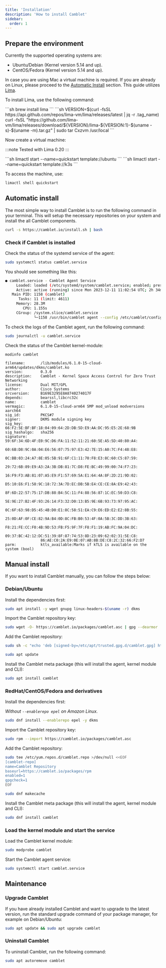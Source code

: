 ```yaml
---
title: 'Installation'
description: 'How to install Camblet'
sidebar:
  order: 1
---
```



## Prepare the environment

Currently the supported operating systems are:

- Ubuntu/Debian (Kernel version 5.14 and up).
- CentOS/Fedora (Kernel version 5.14 and up).

In case you are using Mac a virtual machine is required.
If you are already on Linux, please proceed to the [Automatic Install](#automatic-install) section.
This guide utilizes [Lima](https://lima-vm.io).

To install Lima, use the following command:

<Tabs>
    <TabItem label="macos">
    ```sh
    brew install lima
    ```
    </TabItem>
    <TabItem label="linux">
     ```sh
     VERSION=$(curl -fsSL https://api.github.com/repos/lima-vm/lima/releases/latest | jq -r .tag_name)
     curl -fsSL "https://github.com/lima-vm/lima/releases/download/${VERSION}/lima-${VERSION:1}-$(uname -s)-$(uname -m).tar.gz" | sudo tar Cxzvm /usr/local
     ```
     </TabItem>
</Tabs>

Now create a virtual machine:

:::note
Tested with Lima 0.20
:::

<Tabs>
    <TabItem label="ubuntu">
    ```sh
    limactl start --name=quickstart template://ubuntu
    ```
    </TabItem>
    <TabItem label="k3s">
    ```sh
    limactl start --name=quickstart template://k3s
    ```
     </TabItem>
</Tabs>

To access the machine, use:

```sh
limactl shell quickstart
```

## Automatic install

The most simple way to install Camblet is to run the following command in your terminal.
This will setup the necessary repositories on your system and install the all Camblet components.

```sh
curl -s https://camblet.io/install.sh | bash 
```

### Check if Camblet is installed

Check the status of the systemd service of the agent:

```sh
sudo systemctl status camblet.service
```

You should see something like this:

```sh
● camblet.service - Camblet Agent Service
     Loaded: loaded (/etc/systemd/system/camblet.service; enabled; preset: enabled)
     Active: active (running) since Mon 2023-12-11 11:02:54 UTC; 2h 34min ago
   Main PID: 1158 (camblet)
      Tasks: 11 (limit: 4611)
     Memory: 28.3M
        CPU: 1.155s
     CGroup: /system.slice/camblet.service
             └─1158 /usr/bin/camblet agent --config /etc/camblet/config.yaml --rules-path /etc/camblet/rules/ --sd-path /etc/camblet/services/
```

To check the logs of the Camblet agent, run the following command:

```sh
sudo journalctl -u camblet.service
```

Check the status of the Camblet kernel-module:

```sh
modinfo camblet
```
```
filename:       /lib/modules/6.1.0-15-cloud-arm64/updates/dkms/camblet.ko
version:        0.3.0
description:    Camblet - Kernel Space Access Control for Zero Trust Networking
license:        Dual MIT/GPL
author:         Cisco Systems
srcversion:     B169E3295E8A8740274017F
depends:        bearssl,libcrc32c
name:           camblet
vermagic:       6.1.0-15-cloud-arm64 SMP mod_unload modversions aarch64
sig_id:         PKCS#7
signer:         DKMS module signing key
sig_key:        66:F2:5E:BF:BF:18:04:09:64:2D:DB:5D:E9:AA:DC:95:E5:2E:68:9B
sig_hashalgo:   sha256
signature:      59:6F:34:6D:4F:E0:9C:D6:FA:11:52:11:21:60:5E:A5:5D:40:80:A4:
                60:6B:D8:9C:0A:04:E6:56:07:75:97:E3:42:7E:15:A0:7C:F4:48:E8:
                0C:BB:03:24:A7:8E:05:5B:91:6F:C1:11:70:F8:E3:8C:60:C5:87:59:
                29:72:6B:89:E9:A3:2A:3B:DB:81:7C:D8:FE:BC:49:99:00:74:F7:23:
                16:F9:F3:AB:81:07:A5:E9:F1:57:69:5A:E1:64:4A:8F:2D:21:9D:02:
                D5:10:E6:F1:58:9C:18:72:3A:7D:EC:DB:5B:E4:CE:CE:8A:E9:42:43:
                8F:6D:22:57:75:17:DB:88:B4:5C:11:F4:88:56:87:1C:EC:50:D3:C8:
                5E:9E:27:B2:4F:93:26:14:F3:32:D0:13:B5:9E:6B:93:73:97:95:AC:
                0C:6F:63:98:D5:45:4B:D0:E1:8C:58:51:EA:C9:E6:ED:E2:E2:8B:55:
                25:0D:AF:0F:CE:82:9A:B4:0D:8C:FB:B0:53:4F:0A:5B:3C:DD:3B:63:
                F8:21:FE:CC:F0:4B:9D:53:FB:F5:9F:7F:F8:F1:19:AB:FC:9A:04:DC:
                09:37:BC:42:12:DC:51:39:8F:87:74:53:8D:23:09:62:02:31:5E:C8:
                86:AE:C0:2A:E9:0E:07:AB:8B:DE:C8:2C:32:66:F2:D7
parm:           ktls_available:Marks if kTLS is available on the system (bool)
```

## Manual install

If you want to install Camblet manually, you can follow the steps below:

### Debian/Ubuntu

Install the dependencies first:

```sh
sudo apt install -y wget gnupg linux-headers-$(uname -r) dkms
```

Import the Camblet repository key:

```sh
sudo wget -O- https://camblet.io/packages/camblet.asc | gpg --dearmor | sudo tee /etc/apt/trusted.gpg.d/camblet.gpg >/dev/null
```

Add the Camblet repository:

```sh
sudo sh -c "echo 'deb [signed-by=/etc/apt/trusted.gpg.d/camblet.gpg] https://camblet.io/packages/deb stable main' > /etc/apt/sources.list.d/camblet.list"

sudo apt update
```

Install the Camblet meta package (this will install the agent, kernel module and CLI):

```sh
sudo apt install camblet
```

### RedHat/CentOS/Fedora and derivatives

Install the dependencies first:

_Without `--enablerepo epel` on Amazon Linux._

```sh
sudo dnf install --enablerepo epel -y dkms
```

Import the Camblet repository key:

```sh
sudo rpm --import https://camblet.io/packages/camblet.asc
```

Add the Camblet repository:

```sh
sudo tee /etc/yum.repos.d/camblet.repo >/dev/null <<EOF
[camblet-repo]
name=Camblet Repository
baseurl=https://camblet.io/packages/rpm
enabled=1
gpgcheck=1
EOF

sudo dnf makecache
```

Install the Camblet meta package (this will install the agent, kernel module and CLI):

```sh
sudo dnf install camblet
```

### Load the kernel module and start the service

Load the Camblet kernel module:

```sh
sudo modprobe camblet
```

Start the Camblet agent service:

```sh
sudo systemctl start camblet.service
```

## Maintenance

### Upgrade Camblet

If you have already installed Camblet and want to upgrade to the latest version,
run the standard upgrade command of your package manager, for example on Debian/Ubuntu:

```sh
sudo apt update && sudo apt upgrade camblet
```

### Uninstall Camblet

To uninstall Camblet, run the following command:

```sh
sudo apt autoremove camblet
```
